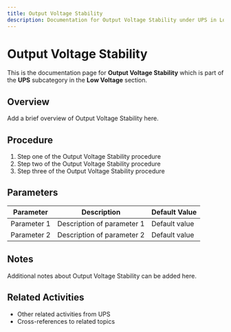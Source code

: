 ```yaml
---
title: Output Voltage Stability
description: Documentation for Output Voltage Stability under UPS in Low Voltage category
---
```


# Output Voltage Stability

This is the documentation page for **Output Voltage Stability** which is part of the **UPS** subcategory in the **Low Voltage** section.

## Overview

Add a brief overview of Output Voltage Stability here.

## Procedure

1. Step one of the Output Voltage Stability procedure
2. Step two of the Output Voltage Stability procedure
3. Step three of the Output Voltage Stability procedure

## Parameters

| Parameter | Description | Default Value |
|-----------|-------------|---------------|
| Parameter 1 | Description of parameter 1 | Default value |
| Parameter 2 | Description of parameter 2 | Default value |

## Notes

Additional notes about Output Voltage Stability can be added here.

## Related Activities

- Other related activities from UPS
- Cross-references to related topics
